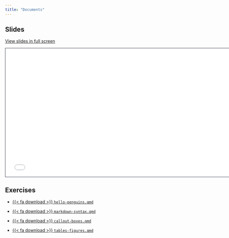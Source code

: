 ```yaml
---
title: "Documents"
---
```


## Slides

[View slides in full screen](2-documents.html)

```{=html}
<iframe class="slide-deck" src="2-documents.html" height="420" width="747" style="border: 1px solid #2e3846;"></iframe>
```
## Exercises

-   <a href="https://raw.githubusercontent.com/mine-cetinkaya-rundel/quarto-asa-nebraska/main/exercises/hello-penguins.qmd">{{< fa download >}} `hello-penguins.qmd`</i></a>

-   <a href="https://raw.githubusercontent.com/mine-cetinkaya-rundel/quarto-asa-nebraska/main/exercises/markdown-syntax.qmd">{{< fa download >}} `markdown-syntax.qmd`</i></a>

-   <a href="https://raw.githubusercontent.com/mine-cetinkaya-rundel/quarto-asa-nebraska/main/exercises/callout-boxes.qmd">{{< fa download >}} `callout-boxes.qmd`</i></a>

-   <a href="https://raw.githubusercontent.com/mine-cetinkaya-rundel/quarto-asa-nebraska/main/exercises/tables-figures.qmd">{{< fa download >}} `tables-figures.qmd`</i></a>
